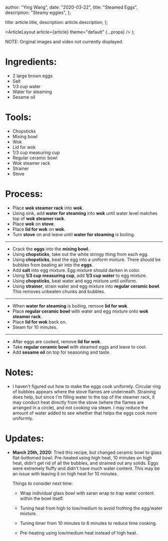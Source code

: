 
  author: "Ying Wang",
  date: "2020-03-22",
  title: "Steamed Eggs",
  description: "Steamy eggies",
};

  title: article.title,
  description: article.description,
};

  <ArticleLayout article={article} theme="default" {...props} />
);

NOTE: Original images and video not currently displayed.

# Ingredients:

-   2 large brown eggs
-   Salt
-   1/3 cup water
-   Water for steaming
-   Sesame oil

# Tools:

-   Chopsticks
-   Mixing bowl
-   Wok
-   Lid for wok
-   1/3 cup measuring cup
-   Regular ceramic bowl
-   Wok steamer rack
-   Strainer
-   Stove

# Process:

-   Place **wok steamer rack** into **wok**.
-   Using sink, add **water for steaming** into **wok** until water level
    matches top of **wok steamer rack**.
-   Place **wok** on **stove**.
-   Place **lid for wok** on **wok**.
-   Turn **stove** on and leave until **water for steaming** is boiling.

__________

-   Crack the **eggs** into the **mixing bowl**.
-   Using **chopsticks**, take out the white stringy thing from each egg.
-   Using **chopsticks**, beat the egg into a uniform mixture. There should be
    bubbles from beating air into the **eggs**.
-   Add **salt** into egg mixture. Egg mixture should darken in color.
-   Using **1/3 cup measuring cup**, add **1/3 cup water** to egg mixture.
-   Using **chopsticks**, beat water and egg mixture until uniform.
-   Using **strainer**, strain water and egg mixture into **regular ceramic
    bowl**. This removes unbeaten chunks and bubbles.

__________

-   When **water for steaming** is boiling, remove **lid for wok**.
-   Place **regular ceramic bowl** with water and egg mixture onto **wok steamer
    rack**.
-   Place **lid for wok** back on.
-   Steam for 10 minutes.

__________

-   After eggs are cooked, remove **lid for wok**.
-   Take **regular ceramic bowl** with steamed eggs and leave to cool.
-   Add **sesame oil** on top for seasoning and taste.

# Notes:

-   I haven't figured out how to make the eggs cook uniformly. Circular ring of
    bubbles appears where the stove flames are underneath. Straining does help,
    but since I'm filling water to the top of the steamer rack, it may conduct
    heat directly from the stove (where the flames are arranged in a circle),
    and not cooking via steam. I may reduce the amount of water added to see
    whether that helps the eggs cook more uniformly.

# Updates:

-   **March 25th, 2020:** Tried this recipe, but changed ceramic bowl to glass
    flat-bottomed bowl. Pre-heated using high heat, 10 minutes on high heat,
    didn't get rid of all the bubbles, and strained out any solids. Eggs were
    extremely fluffy and didn't have much water content. This may be an issue
    with leaving it on high heat for 10 minutes.

    Things to consider next time:

    -   Wrap individual glass bowl with saran wrap to trap water content within
        the bowl itself.

    -   Tuning heat from high to low/medium to avoid frothing the egg/water
        mixture.

    -   Tuning timer from 10 minutes to 6 minutes to reduce time cooking.

    -   Pre-heating using low/medium heat instead of high heat.

